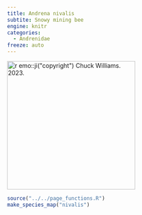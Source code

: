 ```yaml
---
title: Andrena nivalis
subtite: Snowy mining bee
engine: knitr
categories:
  - Andrenidae
freeze: auto
---
```

[![`r emo::ji("copyright")` Chuck Williams. 2023.](https://inaturalist-open-data.s3.amazonaws.com/photos/293370137/large.jpg){height=300}](https://www.zoology.ubc.ca/entomology/main/Hymenoptera/Andrenidae/Andrena%20nivalis.php)

```r
source("../../page_functions.R")
make_species_map("nivalis")
```
